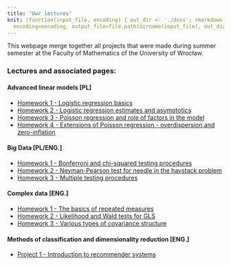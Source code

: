 ```yaml
---
title: "Uwr lectures"
knit: (function(input_file, encoding) { out_dir <- './docs'; rmarkdown::render(input_file,
  encoding=encoding, output_file=file.path(dirname(input_file), out_dir, 'index.html'))})
---
```


This webpage merge together all projects that were made during summer semester at the Faculty of Mathematics of the University of Wrocław.

### Lectures and associated pages:

#### Advanced linear models [PL]

* [Homework 1 - Logistic regression basics](https://keroiw.github.io/UWR-Lectures/Modele1)
* [Homework 2 - Logistic regression estimates and asymptotics](https://keroiw.github.io/UWR-Lectures/Modele2)
* [Homework 3 - Poisson regression and role of factors in the model](https://keroiw.github.io/UWR-Lectures/Modele3)
* [Homework 4 - Extensions of Poisson regression - overdispersion and zero-inflation](https://keroiw.github.io/UWR-Lectures/Modele4)

#### Big Data [PL/ENG.]

* [Homework 1 - Bonferroni and chi-squared testing procedures](https://keroiw.github.io/UWR-Lectures/BigData1)
* [Homework 2 - Neyman-Pearson test for needle in the haystack problem](https://keroiw.github.io/UWR-Lectures/BigData2)
* [Homework 3 - Multiple testing procedures](https://keroiw.github.io/UWR-Lectures/BigData3)

#### Complex data [ENG.]

* [Homework 1 - The basics of repeated measures](https://keroiw.github.io/UWR-Lectures/ComplexData1)
* [Homework 2 - Likelihood and Wald tests for GLS](https://keroiw.github.io/UWR-Lectures/ComplexData2)
* [Homework 3 - Various types of covariance structure](https://keroiw.github.io/UWR-Lectures/ComplexData3)

#### Methods of classification and dimensionality reduction [ENG.]

* [Project 1 - Introduction to recommender systems](https://keroiw.github.io/UWR-Lectures/RecommenderSystems)



